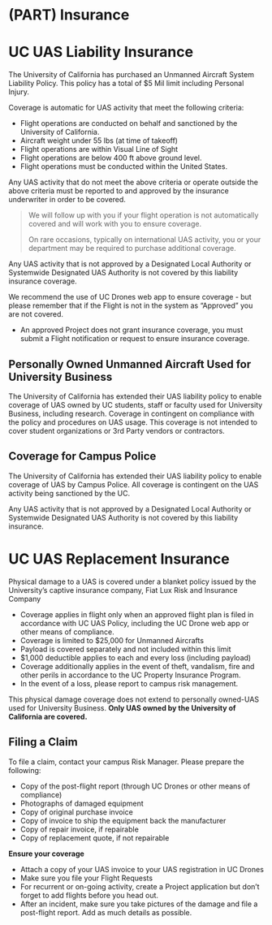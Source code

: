 # (PART) Insurance {-}

# UC UAS Liability Insurance {#ch-liability-insurance}

The University of California has purchased an Unmanned Aircraft System Liability Policy. This policy has a total of \$5 Mil limit including Personal Injury.

Coverage is automatic for UAS activity that meet the following criteria:

- Flight operations are conducted on behalf and sanctioned by the University of California.
- Aircraft weight under 55 lbs (at time of takeoff)
- Flight operations are within Visual Line of Sight
- Flight operations are below 400 ft above ground level.
- Flight operations must be conducted within the United States.


Any UAS activity that do not meet the above criteria or operate outside the above criteria must be reported to and approved by the insurance underwriter in order to be covered. 

> We will follow up with you if your flight operation is not automatically covered and will work with you to ensure coverage.  
>
> On rare occasions, typically on international UAS activity, you or your department may be required to purchase additional coverage.

Any UAS activity that is not approved by a Designated Local Authority or Systemwide Designated UAS Authority is not covered by this liability insurance coverage.

We recommend the use of UC Drones web app to ensure coverage - but please remember that if the Flight is not in the system as "Approved" you are not covered.  

- An approved Project does not grant insurance coverage, you must submit a Flight notification or request to ensure insurance coverage.

## Personally Owned Unmanned Aircraft Used for University Business {#ss-personally-owned-UAS-coverage}
The University of California has extended their UAS liability policy to enable coverage of UAS owned by UC students, staff or faculty used for University Business, including research. Coverage in contingent on compliance with the policy and procedures on UAS usage. This coverage is not intended to cover student organizations or 3rd Party vendors or contractors. 

## Coverage for Campus Police {#ss-campus-police-coverage}
The University of California has extended their UAS liability policy to enable coverage of UAS by Campus Police. All coverage is contingent on the UAS activity being sanctioned by the UC.

Any UAS activity that is not approved by a Designated Local Authority or Systemwide Designated UAS Authority is not covered by this liability insurance.

# UC UAS Replacement Insurance {#ch-hull-insurance}

Physical damage to a UAS is covered under a blanket policy issued by the University’s captive insurance company, Fiat Lux Risk and Insurance Company

-	Coverage applies in flight only when an approved flight plan is filed in accordance with UC UAS Policy, including the UC Drone web app or other means of compliance.  
-	Coverage is limited to $25,000 for Unmanned Aircrafts
-	Payload is covered separately and not included within this limit
-	$1,000 deductible applies to each and every loss (including payload)
- Coverage additionally applies in the event of theft, vandalism, fire and other perils in accordance to the UC Property Insurance Program.
-	In the event of a loss, please report to campus risk management.  

This physical damage coverage does not extend to personally owned-UAS used for University Business.  **Only UAS owned by the University of California are covered.**

## Filing a Claim
To file a claim, contact your campus Risk Manager.  Please prepare the following:

-	Copy of the post-flight report (through UC Drones or other means of compliance)
-	Photographs of damaged equipment
-	Copy of original purchase invoice
-	Copy of invoice to ship the equipment back the manufacturer 
-	Copy of repair invoice, if repairable 
-	Copy of replacement quote, if not repairable

__Ensure your coverage__

-	Attach a copy of your UAS invoice to your UAS registration in UC Drones
-	Make sure you file your Flight Requests
-	For recurrent or on-going activity, create a Project application but don’t forget to add flights before you head out.
-	After an incident, make sure you take pictures of the damage and file a post-flight report.  Add as much details as possible.